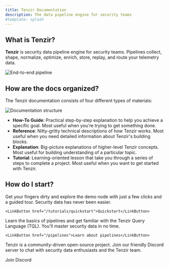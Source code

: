 ```yaml
---
title: Tenzir Documentation
description: The data pipeline engine for security teams
#template: splash
---
```


## What is Tenzir?

**Tenzir** is security data pipeline engine for security teams. Pipelines
collect, shape, normalize, optimize, enrich, store, replay, and route your
telemetry data.

![End-to-end pipeline](end-to-end-pipeline.svg)

## How are the docs organized?

The Tenzir documentation consists of four different types of materials:

![Documentation structure](docs-structure.svg)

- **How-To Guide**: Practical step-by-step explanation to help you achieve a
  specific goal. Most useful when you're trying to get something done.
- **Reference**: Nitty-gritty technical descriptions of how Tenzir works. Most
  useful when you need detailed information about Tenzir's building blocks.
- **Explanation**: Big-picture explanations of higher-level Tenzir concepts.
  Most useful for building understanding of a particular topic.
- **Tutorial**: Learning-oriented lesson that take you through a series of steps
  to complete a project. Most useful when you want to get started with Tenzir.

## How do I start?


<CardGrid>
  <Card title="Ready to dive in?" icon="pencil">
    Get your fingers dirty and explore the demo node with just a few clicks and
    a guided tour. Security data has never been easier.

    <LinkButton href="/tutorials/quickstart">Quickstart</LinkButton>
  </Card>
  <Card title="New to Tenzir?" icon="add-document">
    Learn the basics of pipelines and get familiar with the Tenzir Query
    Language (TQL). You'll master security data in no time.

    <LinkButton href="/pipelines">Learn about pipelines</LinkButton>
  </Card>
</CardGrid>
<Card title="More questions? Need answers?" icon="discord">
  Tenzir is a community-driven open-source project. Join our friendly
  Discord server to chat with security data enthusiasts and the Tenzir team.

  <LinkButton href="/discord" icon="external">Join Discord</LinkButton>
</Card>